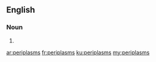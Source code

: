 ==English==

===Noun===
{{head|en|noun plural form}}

# {{plural of|periplasm|lang=en}}

[[ar:periplasms]]
[[fr:periplasms]]
[[ku:periplasms]]
[[my:periplasms]]